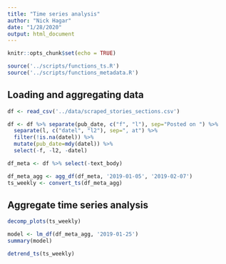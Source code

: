 ```yaml
---
title: "Time series analysis"
author: "Nick Hagar"
date: "1/28/2020"
output: html_document
---
```


```r
knitr::opts_chunk$set(echo = TRUE)
```


```r
source('../scripts/functions_ts.R')
source('../scripts/functions_metadata.R')
```


## Loading and aggregating data

```r
df <- read_csv('../data/scraped_stories_sections.csv')

df <- df %>% separate(pub_date, c("f", "l"), sep="Posted on ") %>% 
  separate(l, c("datel", "l2"), sep=", at") %>% 
  filter(!is.na(datel)) %>% 
  mutate(pub_date=mdy(datel)) %>% 
  select(-f, -l2, -datel)

df_meta <- df %>% select(-text_body)

df_meta_agg <- agg_df(df_meta, '2019-01-05', '2019-02-07')
ts_weekly <- convert_ts(df_meta_agg)
```

## Aggregate time series analysis
```r
decomp_plots(ts_weekly)
```

```r
model <- lm_df(df_meta_agg, '2019-01-25')
summary(model)
```

```r
detrend_ts(ts_weekly)
```


